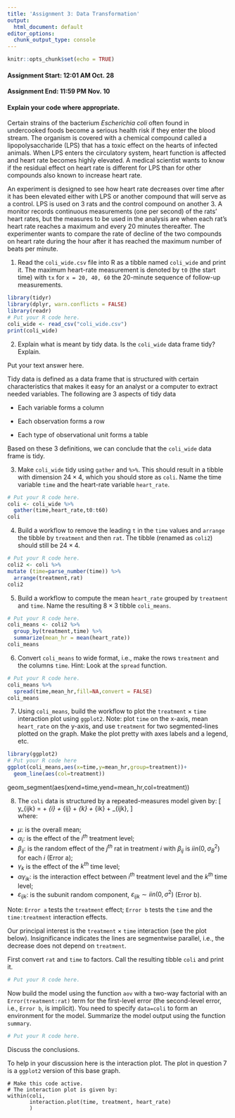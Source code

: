 ```yaml
---
title: 'Assignment 3: Data Transformation'
output:
  html_document: default
editor_options: 
  chunk_output_type: console
---
```


```r
knitr::opts_chunk$set(echo = TRUE)
```

#### Assignment Start: 12:01 AM Oct. 28
#### Assignment End: 11:59 PM Nov. 10

#### Explain your code where appropriate.

Certain strains of the bacterium _Escherichia coli_ often found in undercooked foods become a serious health risk if they enter the blood stream. The organism is covered with a chemical compound called a lipopolysaccharide (LPS) that has a toxic effect on the hearts of infected animals. When LPS enters the circulatory system, heart function is affected and heart rate becomes highly elevated. A medical scientist wants to know if the residual effect on heart rate is different for LPS than for other compounds also known to increase heart rate.

An experiment is designed to see how heart rate decreases over time after it has been elevated either with LPS or another compound that will serve as a control. LPS is used on 3 rats and the control compound on another 3. A monitor records continuous measurements (one per second) of the rats’ heart rates, but the measures to be used in the analysis are when each rat’s heart rate reaches a maximum and every 20 minutes thereafter. The experimenter wants to compare the rate of decline of the two compounds on heart rate during the hour after it has reached the maximum number of beats per minute.

1. Read the `coli_wide.csv` file into R as a tibble named `coli_wide` and print it. The maximum heart-rate measurement is denoted by `t0` (the start time) with `tx` for `x = 20, 40, 60` the 20-minute sequence of follow-up measurements.
```r
library(tidyr)
library(dplyr, warn.conflicts = FALSE)
library(readr)
# Put your R code here.
coli_wide <- read_csv("coli_wide.csv")
print(coli_wide)
```

2. Explain what is meant  by tidy data. Is the `coli_wide` data frame tidy? Explain.  

Put your text answer here.

Tidy data is defined as a data frame that is structured with certain characteristics that makes it easy for an analyst or a computer to extract needed variables. The following are 3 aspects of tidy data

* Each variable forms a column

* Each observation forms a row

* Each type of observational unit forms a table

Based on these 3 definitions, we can conclude that the `coli_wide` data frame is tidy. 

3. Make `coli_wide` tidy using `gather` and `%>%`. This should result in a tibble with dimension $24 \times 4$, which you should store as `coli`. Name the time variable `time` and the heart-rate variable `heart_rate`.
```r
# Put your R code here.
coli <- coli_wide %>% 
  gather(time,heart_rate,t0:t60)
coli
```

4. Build a workflow to remove the leading `t` in the `time` values and `arrange` the tibble by `treatment` and then `rat`. The tibble (renamed as `coli2`) should still be $24 \times 4$.
```r
# Put your R code here.
coli2 <- coli %>%
mutate (time=parse_number(time)) %>%
  arrange(treatment,rat)
coli2
```

5. Build a workflow to compute the mean `heart_rate` grouped by `treatment` and `time`. Name the resulting $8 \times 3$ tibble `coli_means`.
```r
# Put your R code here.
coli_means <- coli2 %>%
  group_by(treatment,time) %>%
  summarize(mean_hr = mean(heart_rate))
coli_means
```

6. Convert `coli_means` to wide format, i.e., make the rows `treatment` and the columns `time`. Hint: Look at the `spread` function.
```r
# Put your R code here.
coli_means %>%
  spread(time,mean_hr,fill=NA,convert = FALSE)
coli_means
```

7. Using `coli_means`, build the workflow to plot the `treatment` $\times$ `time` interaction plot using `ggplot2`. Note: plot `time` on the x-axis, mean `heart_rate` on the y-axis, and use `treatment` for two segmented-lines plotted on the graph. Make the plot pretty with axes labels and a legend, etc.
```r
library(ggplot2)
# Put your R code here
ggplot(coli_means,aes(x=time,y=mean_hr,group=treatment))+
  geom_line(aes(col=treatment))
```
geom_segment(aes(xend=time,yend=mean_hr,col=treatment))

        
8. The `coli` data is structured by a repeated-measures model given by:
\[
	y_{ijk} = \mu + \alpha_{i} + \beta_{ij} + \gamma_{k} + \alpha \gamma_{ik} + \varepsilon_{ijk},
\]  
where:  

* $\mu$: is the overall mean;  
* $\alpha_{i}$: is the effect of the $i^{th}$ treatment level;     
* $\beta_{ij}$: is the random effect of the $j^{th}$ rat in treatment $i$ with $\beta_{ij}$ is $iin(0, \sigma_{B}^{2})$ for each $i$ (Error a);  
* $\gamma_{k}$ is the effect of the $k^{th}$ time level;   
* $\alpha \gamma_{ik}$: is  the interaction effect between $i^{th}$ treatment level and the $k^{th}$ time level;    
* $\varepsilon_{ijk}$: is the subunit random component, $\varepsilon_{ijk} \sim iin(0, \sigma^{2})$ (Error b).  

Note: `Error a` tests the `treatment` effect; `Error b` tests the `time` and the `time:treatment` interaction effects.

Our principal interest is the `treatment` $\times$ `time` interaction (see the plot below). Insignificance indicates the lines are segmentwise parallel, i.e., the decrease does not depend on `treatment`.

First convert `rat` and `time` to factors. Call the resulting tibble `coli` and print it.
```r
# Put your R code here.
```

Now build the model using the function `aov` with a two-way factorial with an `Error(treatment:rat)` term for the first-level error (the second-level error, i.e., `Error b`, is implicit). You need to specify `data=coli` to form an environment for the model. Summarize the model output using the function `summary`.
```r
# Put your R code here.
```
Discuss the conclusions.

To help in your discussion here is the interaction plot. The plot in question 7 is a `ggplot2` version of this base graph.
```
# Make this code active.
# The interaction plot is given by:
within(coli,
       interaction.plot(time, treatment, heart_rate)
       )
```

